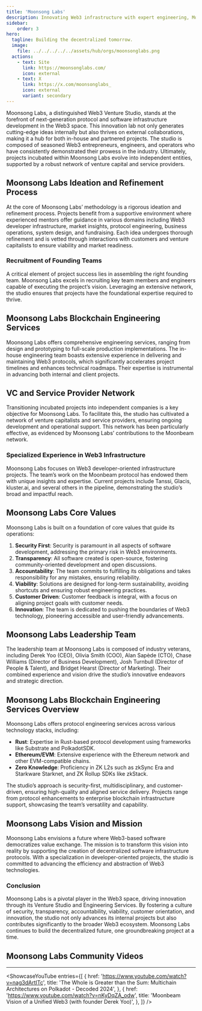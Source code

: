 ```yaml
---
title: 'Moonsong Labs'
description: Innovating Web3 infrastructure with expert engineering, Moonsong Labs fosters and launches groundbreaking decentralized projects.
sidebar:
    order: 3
hero:
  tagline: Building the decentralized tomorrow.
  image: 
    file: ../../../../../assets/hub/orgs/moonsonglabs.png
  actions:
    - text: Site
      link: https://moonsonglabs.com/
      icon: external
    - text: X
      link: https://x.com/moonsonglabs_
      icon: external
      variant: secondary
---
```



Moonsong Labs, a distinguished Web3 Venture Studio, stands at the forefront of next-generation protocol and software infrastructure development in the Web3 space. This innovation lab not only generates cutting-edge ideas internally but also thrives on external collaborations, making it a hub for both in-house and partnered projects. The studio is composed of seasoned Web3 entrepreneurs, engineers, and operators who have consistently demonstrated their prowess in the industry. Ultimately, projects incubated within Moonsong Labs evolve into independent entities, supported by a robust network of venture capital and service providers.

## Moonsong Labs Ideation and Refinement Process
At the core of Moonsong Labs’ methodology is a rigorous ideation and refinement process. Projects benefit from a supportive environment where experienced mentors offer guidance in various domains including Web3 developer infrastructure, market insights, protocol engineering, business operations, system design, and fundraising. Each idea undergoes thorough refinement and is vetted through interactions with customers and venture capitalists to ensure viability and market readiness.

### Recruitment of Founding Teams
A critical element of project success lies in assembling the right founding team. Moonsong Labs excels in recruiting key team members and engineers capable of executing the project’s vision. Leveraging an extensive network, the studio ensures that projects have the foundational expertise required to thrive.

## Moonsong Labs Blockchain Engineering Services
Moonsong Labs offers comprehensive engineering services, ranging from design and prototyping to full-scale production implementations. The in-house engineering team boasts extensive experience in delivering and maintaining Web3 protocols, which significantly accelerates project timelines and enhances technical roadmaps. Their expertise is instrumental in advancing both internal and client projects.

## VC and Service Provider Network
Transitioning incubated projects into independent companies is a key objective for Moonsong Labs. To facilitate this, the studio has cultivated a network of venture capitalists and service providers, ensuring ongoing development and operational support. This network has been particularly effective, as evidenced by Moonsong Labs’ contributions to the Moonbeam network.

### Specialized Experience in Web3 Infrastructure
Moonsong Labs focuses on Web3 developer-oriented infrastructure projects. The team’s work on the Moonbeam protocol has endowed them with unique insights and expertise. Current projects include Tanssi, Glacis, kluster.ai, and several others in the pipeline, demonstrating the studio’s broad and impactful reach.

## Moonsong Labs Core Values
Moonsong Labs is built on a foundation of core values that guide its operations:
1. **Security First**: Security is paramount in all aspects of software development, addressing the primary risk in Web3 environments.
2. **Transparency**: All software created is open-source, fostering community-oriented development and open discussions.
3. **Accountability**: The team commits to fulfilling its obligations and takes responsibility for any mistakes, ensuring reliability.
4. **Viability**: Solutions are designed for long-term sustainability, avoiding shortcuts and ensuring robust engineering practices.
5. **Customer Driven**: Customer feedback is integral, with a focus on aligning project goals with customer needs.
6. **Innovation**: The team is dedicated to pushing the boundaries of Web3 technology, pioneering accessible and user-friendly advancements.

## Moonsong Labs Leadership Team
The leadership team at Moonsong Labs is composed of industry veterans, including Derek Yoo (CEO), Olivia Smith (COO), Alan Sapède (CTO), Chase Williams (Director of Business Development), Josh Turnbull (Director of People &amp; Talent), and Bridget Hearst (Director of Marketing). Their combined experience and vision drive the studio’s innovative endeavors and strategic direction.

## Moonsong Labs Blockchain Engineering Services Overview
Moonsong Labs offers protocol engineering services across various technology stacks, including:
- **Rust**: Expertise in Rust-based protocol development using frameworks like Substrate and PolkadotSDK.
- **Ethereum/EVM**: Extensive experience with the Ethereum network and other EVM-compatible chains.
- **Zero Knowledge**: Proficiency in ZK L2s such as zkSync Era and Starkware Starknet, and ZK Rollup SDKs like zkStack.

The studio’s approach is security-first, multidisciplinary, and customer-driven, ensuring high-quality and aligned service delivery. Projects range from protocol enhancements to enterprise blockchain infrastructure support, showcasing the team’s versatility and capability.

## Moonsong Labs Vision and Mission
Moonsong Labs envisions a future where Web3-based software democratizes value exchange. The mission is to transform this vision into reality by supporting the creation of decentralized software infrastructure protocols. With a specialization in developer-oriented projects, the studio is committed to advancing the efficiency and abstraction of Web3 technologies.

### Conclusion
Moonsong Labs is a pivotal player in the Web3 space, driving innovation through its Venture Studio and Engineering Services. By fostering a culture of security, transparency, accountability, viability, customer orientation, and innovation, the studio not only advances its internal projects but also contributes significantly to the broader Web3 ecosystem. Moonsong Labs continues to build the decentralized future, one groundbreaking project at a time.

## Moonsong Labs Community Videos
----------------
<ShowcaseYouTube
  entries={[
          {
      href: 'https://www.youtube.com/watch?v=nag3dArtITc',
      title: 'The Whole is Greater than the Sum: Multichain Architectures on Polkadot - Decoded 2024',
     },
               {
      href: 'https://www.youtube.com/watch?v=nKyDqZA_odw',
      title: 'Moonbeam Vision of a Unified Web3 (with founder Derek Yoo)',
     },
  ]}
/>